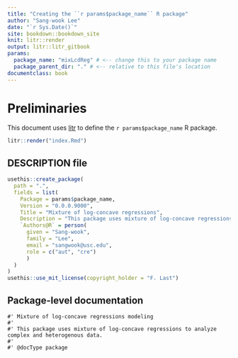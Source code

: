 ---
title: "Creating the ``r params$package_name`` R package"
author: "Sang-wook Lee"
date: "`r Sys.Date()`"
site: bookdown::bookdown_site
knit: litr::render
output: litr::litr_gitbook
params:
  package_name: "mixLcdReg" # <-- change this to your package name
  package_parent_dir: "." # <-- relative to this file's location
documentclass: book
---

# Preliminaries

This document uses [litr](https://jacobbien.github.io/litr-project/) to define the ``r params$package_name`` R package.  

```{r, eval = FALSE}
litr::render("index.Rmd")
```

## DESCRIPTION file

```{r package-setup, message=FALSE, results='hide'}
usethis::create_package(
  path = ".",
  fields = list(
    Package = params$package_name,
    Version = "0.0.0.9000",
    Title = "Mixture of log-concave regressions",
    Description = "This package uses mixture of log-concave regressions to analyze complex and heterogenous data.",
    `Authors@R` = person(
      given = "Sang-wook",
      family = "Lee",
      email = "sangwook@usc.edu",
      role = c("aut", "cre")
      )
  )
)
usethis::use_mit_license(copyright_holder = "F. Last")
```

## Package-level documentation

```{package_doc}
#' Mixture of log-concave regressions modeling
#'
#' This package uses mixture of log-concave regressions to analyze complex and heterogenous data.
#' 
#' @docType package
```
